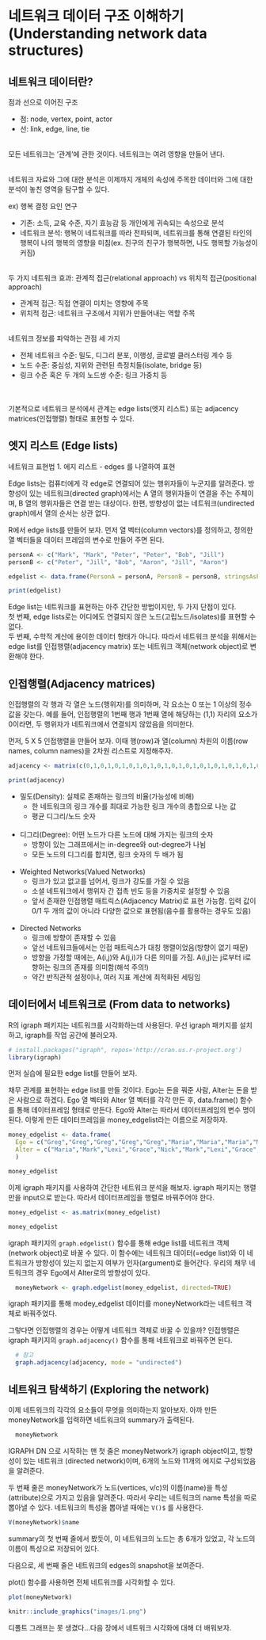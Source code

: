

# 네트워크 데이터 구조 이해하기 (Understanding network data structures)

## 네트워크 데이터란? 
점과 선으로 이어진 구조

  * 점: node, vertex, point, actor
  * 선: link, edge, line, tie

<br/>
모든 네트워크는 '관계'에 관한 것이다. 네트워크는 여려 영향을 만들어 낸다. 

<br/>
네트워크 자료와 그에 대한 분석은 이제까지 개체의 속성에 주목한 데이터와 그에 대한 분석이 놓친 영역을 탐구할 수 있다.      

ex) 행복 결정 요인 연구

  * 기존: 소득, 교육 수준, 자기 효능감 등 개인에게 귀속되는 속성으로 분석  
  * 네트워크 분석: 행복이 네트워크를 따라 전파되며, 네트워크를 통해 연결된 타인의 행복이 나의 행복의 영향을 미침(ex. 친구의 친구가 행복하면, 나도 행복할 가능성이 커짐)   
  
<br/>
두 가지 네트워크 효과: 관계적 접근(relational approach) vs 위치적 접근(positional approach)  

  * 관계적 접근: 직접 연결이 미치는 영향에 주목
  * 위치적 접근: 네트워크 구조에서 지위가 만들어내는 역할 주목   
  
<br/>
네트워크 정보를 파악하는 관점 세 가지     

  * 전체 네트워크 수준: 밀도, 디그리 분포, 이행성, 글로벌 클러스터링 계수 등
  * 노드 수준: 중심성, 지위와 관련된 측정치들(isolate, bridge 등)
  * 링크 수준 혹은 두 개의 노드쌍 수준: 링크 가중치 등  
  
<br/>              
기본적으로 네트워크 분석에서 관계는 edge lists(엣지 리스트) 또는 adjacency matrices(인접행렬) 형태로 표현할 수 있다. 



## 엣지 리스트 (Edge lists) 
네트워크 표현법 1. 에지 리스트 - edges 를 나열하여 표현  

Edge lists는 컴퓨터에게 각 edge로 연결되어 있는 행위자들이 누군지를 알려준다. 
방향성이 있는 네트워크(directed graph)에서는 A 열의 행위자들이 연결을 주는 주체이며, B 열의 행위자들은 연결 받는 대상이다. 한편, 방향성이 없는 네트워크(undirected graph)에서 열의 순서는 상관 없다.   

R에서 edge lists를 만들어 보자. 먼저 열 벡터(column vectors)를 정의하고, 정의한 열 벡터들을 데이터 프레임의 변수로 만들어 주면 된다. 

```r

personA <- c("Mark", "Mark", "Peter", "Peter", "Bob", "Jill")
personB <- c("Peter", "Jill", "Bob", "Aaron", "Jill", "Aaron")

edgelist <- data.frame(PersonA = personA, PersonB = personB, stringsAsFactors = F)

print(edgelist)

```

Edge list는 네트워크를 표현하는 아주 간단한 방법이지만, 두 가지 단점이 있다.   
첫 번째, edge lists로는 어디에도 연결되지 않은 노드(고립노드/isolates)를 표현할 수 없다.   
두 번째, 수학적 계산에 용이한 데이터 형태가 아니다. 따라서 네트워크 분석을 위해서는 edge list를 인접행렬(adjacency matrix) 또는 네트워크 객체(network object)로 변환해야 한다. 


## 인접행렬(Adjacency matrices)

인접행렬의 각 행과 각 열은 노드(행위자)를 의미하며, 각 요소는 0 또는 1 이상의 정수 값을 갖는다. 예를 들어, 인접행렬의 1번째 행과 1번째 열에 해당하는 (1,1) 자리의 요소가 0이라면, 두 행위자가 네트워크에서 연결되지 않았음을 의미한다. 

먼저, 5 X 5 인접행렬을 만들어 보자. 이때 행(row)과 열(column) 차원의 이름(row names, column names)을 2차원 리스트로 지정해주자. 

```r

adjacency <- matrix(c(0,1,0,1,0,1,0,1,0,1,0,1,0,1,0,1,0,1,0,1,0,1,0,1,0), nrow = 5, ncol = 5, dimnames = list(c("Mark", "Peter", "Bob", "Jill", "Aaron"), c("Mark", "Peter", "Bob", "Jill", "Aaron")))

print(adjacency)

```

* 밀도(Density): 실제로 존재하는 링크의 비율(가능성에 비해)
  - 한 네트워크의 링크 개수를 최대로 가능한 링크 개수의 총합으로 나눈 값
  - 평균 디그리/노드 숫자  
<br/>
* 디그리(Degree): 어떤 노드가 다른 노드에 대해 가지는 링크의 숫자  
  - 방향이 있는 그래프에서는 in-degree와 out-degree가 나뉨  
  - 모든 노드의 디그리를 합치면, 링크 숫자의 두 배가 됨       
<br/>
* Weighted Networks(Valued Networks)
  - 링크가 있고 없고를 넘어서, 링크가 강도를 가질 수 있음  
  - 소셜 네트워크에서 행위자 간 접촉 빈도 등을 가중치로 설정할 수 있음
  - 앞서 존재한 인접행렬 매트릭스(Adjacency Matrix)로 표현 가능함. 입력 값이 0/1 두 개의 값이 아니라 다양한 값으로 표현됨(음수를 활용하는 경우도 있음)     
<br/>
* Directed Networks
  - 링크에 방향이 존재할 수 있음  
  - 앞선 네트워크들에서는 인접 매트릭스가 대칭 행렬이었음(방향이 없기 때문)
  - 방향을 가정할 때에는, A(i,j)와 A(j,i)가 다른 의미를 가짐. A(i,j)는 j로부터 i로 향하는 링크의 존재를 의미함(해석 주의!)
  - 약간 반직관적 설정이나, 여러 지표 계산에 최적화된 세팅임

## 데이터에서 네트워크로 (From data to networks)

R의 igraph 패키지는 네트워크를 시각화하는데 사용된다. 우선 igraph 패키지를 설치하고, igraph를 작업 공간에 불러오자. 

```r

# install.packages("igraph", repos='http://cran.us.r-project.org')
library(igraph)

```

먼저 실습에 필요한 edge list를 만들어 보자. 

채무 관계를 표현하는 edge list를 만들 것이다. Ego는 돈을 꿔준 사람, Alter는 돈을 받은 사람으로 하겠다. Ego 열 벡터와 Alter 열 벡터를 각각 만든 후, data.frame() 함수를 통해 데이터프레임 형태로 만든다. Ego와 Alter는 따라서 데이터프레임의 변수 명이 된다. 이렇게 만든 데이터프레임을 money_edgelist라는 이름으로 저장하자. 


```r

money_edgelist <- data.frame(
  Ego = c("Greg","Greg","Greg","Greg","Greg","Maria","Maria","Maria","Maria","Mark","Lexi"),
  Alter = c("Maria","Mark","Lexi","Grace","Nick","Mark","Lexi","Grace","Nick","Nick","Nick")
  )

money_edgelist

```

이제 igraph 패키지를 사용하여 간단한 네트워크 분석을 해보자. igraph 패키지는 행렬만을 input으로 받는다. 따라서 데이터프레임을 행렬로 바꿔주어야 한다. 


```r

money_edgelist <- as.matrix(money_edgelist)

money_edgelist

```


igraph 패키지의 `graph.edgelist()` 함수를 통해 edge list를 네트워크 객체(network object)로 바꿀 수 있다. 이 함수에는 네트워크 데이터(=edge list)와 이 네트워크가 방향성이 있는지 없는지 여부가 인자(argument)로 들어간다. 우리의 채무 네트워크의 경우 Ego에서 Alter로의 방향성이 있다. 

```r
  
  moneyNetwork <- graph.edgelist(money_edgelist, directed=TRUE)

```

igraph 패키지를 통해 modey_edgelist 데이터를 moneyNetwork라는 네트워크 객체로 바꿔주었다. 

그렇다면 인접행렬의 경우는 어떻게 네트워크 객체로 바꿀 수 있을까? 인접행렬은 igraph 패키지의 `graph.adjacency()` 함수를 통해 네트워크로 바꿔주면 된다. 

```r
  # 참고 
  graph.adjacency(adjacency, mode = "undirected")

```

## 네트워크 탐색하기 (Exploring the network)
이제 네트워크의 각각의 요소들이 무엇을 의미하는지 알아보자. 
아까 만든 moneyNetwork를 입력하면 네트워크의 summary가 출력된다. 

```r

  moneyNetwork

```
IGRAPH DN 으로 시작하는 맨 첫 줄은 moneyNetwork가 igraph object이고, 방향성이 있는 네트워크 (directed network)이며, 6개의 노드와 11개의 에지로 구성되었음을 알려준다. 

두 번째 줄은 moneyNetwork가 노드(vertices, v/c)의 이름(name)을 특성(attribute)으로 가지고 있음을 알려준다. 따라서 우리는 네트워크의 name 특성을 따로 뽑아낼 수 있다. 네트워크의 특성을 뽑아낼 때에는 `V()$` 를 사용한다. 

```r

V(moneyNetwork)$name

```
summary의 첫 번째 줄에서 봤듯이, 이 네트워크의 노드는 총 6개가 있었고, 각 노드의 이름이 특성으로 저장되어 있다. 

다음으로, 세 번째 줄은 네트워크의 edges의 snapshot을 보여준다. 

plot() 함수를 사용하면 전체 네트워크를 시각화할 수 있다. 
```r

plot(moneyNetwork)

```

```r
knitr::include_graphics("images/1.png")
```

디폴트 그래프는 못 생겼다...다음 장에서 네트워크 시각화에 대해 더 배워보자. 


